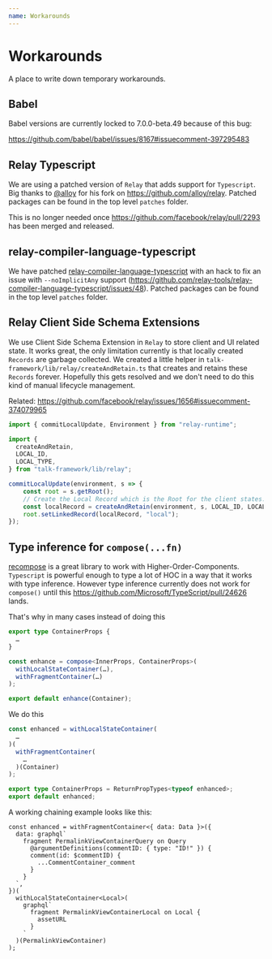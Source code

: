 ```yaml
---
name: Workarounds
---
```


# Workarounds

A place to write down temporary workarounds.

## Babel

Babel versions are currently locked to 7.0.0-beta.49 because of this bug:

https://github.com/babel/babel/issues/8167#issuecomment-397295483

## Relay Typescript

We are using a patched version of `Relay` that adds support for `Typescript`. Big thanks to [@alloy](https://github.com/alloy) for his fork on https://github.com/alloy/relay. Patched packages can be found in the top level `patches` folder.

This is no longer needed once https://github.com/facebook/relay/pull/2293 has been merged and released.

## relay-compiler-language-typescript

We have patched [relay-compiler-language-typescript](https://github.com/relay-tools/relay-compiler-language-typescript)  with an hack to fix an issue with `--noImplicitAny` support (https://github.com/relay-tools/relay-compiler-language-typescript/issues/48). Patched packages can be found in the top level `patches` folder.

## Relay Client Side Schema Extensions

We use Client Side Schema Extension in `Relay` to store client and UI related state. It works great, the only limitation currently is that locally created `Records` are garbage collected. We created a little helper in `talk-framework/lib/relay/createAndRetain.ts` that creates and retains these `Records` forever. Hopefully this gets resolved and we don't need to do this kind of manual lifecycle management.

Related: https://github.com/facebook/relay/issues/1656#issuecomment-374079965

```ts
import { commitLocalUpdate, Environment } from "relay-runtime";

import {
  createAndRetain,
  LOCAL_ID,
  LOCAL_TYPE,
} from "talk-framework/lib/relay";

commitLocalUpdate(environment, s => {
    const root = s.getRoot();
    // Create the Local Record which is the Root for the client states.
    const localRecord = createAndRetain(environment, s, LOCAL_ID, LOCAL_TYPE);
    root.setLinkedRecord(localRecord, "local");
});
```

## Type inference for `compose(...fn)`

[recompose](https://github.com/acdlite/recompose) is a great library to work with Higher-Order-Components. `Typescript` is powerful enough to type a lot of HOC in a way that it works with type inference. However type inference currently does not work for `compose()` until this https://github.com/Microsoft/TypeScript/pull/24626 lands.

That's why in many cases instead of doing this

```ts
export type ContainerProps {
  …
}

const enhance = compose<InnerProps, ContainerProps>(
  withLocalStateContainer(…),
  withFragmentContainer(…)
);

export default enhance(Container);
```

We do this

```ts
const enhanced = withLocalStateContainer(
  …
)(
  withFragmentContainer(
    …
  )(Container)
);

export type ContainerProps = ReturnPropTypes<typeof enhanced>;
export default enhanced;
```

A working chaining example looks like this:

```
const enhanced = withFragmentContainer<{ data: Data }>({
  data: graphql`
    fragment PermalinkViewContainerQuery on Query
      @argumentDefinitions(commentID: { type: "ID!" }) {
      comment(id: $commentID) {
        ...CommentContainer_comment
      }
    }
  `,
})(
  withLocalStateContainer<Local>(
    graphql`
      fragment PermalinkViewContainerLocal on Local {
        assetURL
      }
    `
  )(PermalinkViewContainer)
);
```
